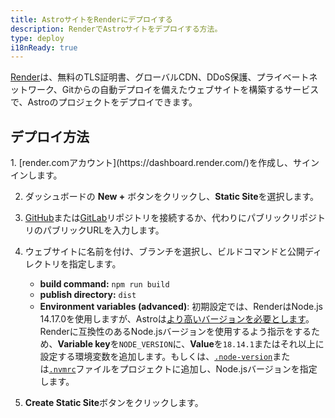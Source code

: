 ```yaml
---
title: AstroサイトをRenderにデプロイする
description: RenderでAstroサイトをデプロイする方法。
type: deploy
i18nReady: true
---
```


[Render](https://render.com/)は、無料のTLS証明書、グローバルCDN、DDoS保護、プライベートネットワーク、Gitからの自動デプロイを備えたウェブサイトを構築するサービスで、Astroのプロジェクトをデプロイできます。

## デプロイ方法

<Steps>
1. [render.comアカウント](https://dashboard.render.com/)を作成し、サインインします。

2. ダッシュボードの **New +** ボタンをクリックし、**Static Site**を選択します。

3. [GitHub](https://github.com/)または[GitLab](https://about.gitlab.com/)リポジトリを接続するか、代わりにパブリックリポジトリのパブリックURLを入力します。

4. ウェブサイトに名前を付け、ブランチを選択し、ビルドコマンドと公開ディレクトリを指定します。
   - **build command:** `npm run build`
   - **publish directory:** `dist`
   - **Environment variables (advanced)**: 初期設定では、RenderはNode.js 14.17.0を使用しますが、Astroは[より高いバージョンを必要とします](/ja/install/auto/#前提条件)。Renderに互換性のあるNode.jsバージョンを使用するよう指示をするため、**Variable key**を`NODE_VERSION`に、**Value**を`18.14.1`またはそれ以上に設定する環境変数を追加します。もしくは、[`.node-version`](https://render.com/docs/node-version)または[`.nvmrc`](https://render.com/docs/node-version)ファイルをプロジェクトに追加し、Node.jsバージョンを指定します。

5. **Create Static Site**ボタンをクリックします。
</Steps>
